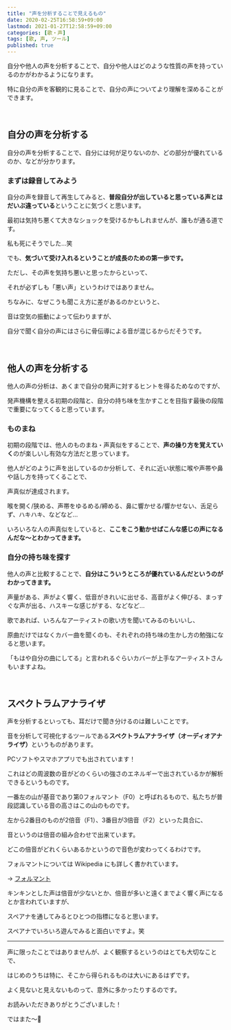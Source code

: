 ```yaml
---
title: "声を分析することで見えるもの"
date: 2020-02-25T16:58:59+09:00
lastmod: 2021-01-27T12:58:59+09:00
categories: [歌・声]
tags: [歌, 声, ツール]
published: true
---
```


自分や他人の声を分析することで、自分や他人はどのような性質の声を持っているのかがわかるようになります。

特に自分の声を客観的に見ることで、自分の声についてより理解を深めることができます。
<!--more-->

<br/>

## 自分の声を分析する

自分の声を分析することで、自分には何が足りないのか、どの部分が優れているのか、などが分かります。 

### まずは録音してみよう

自分の声を録音して再生してみると、**普段自分が出していると思っている声とはだいぶ違っている**ということに気づくと思います。 

最初は気持ち悪くて大きなショックを受けるかもしれませんが、誰もが通る道です。

私も死にそうでした…笑

でも、**気づいて受け入れるということが成長のための第一歩です。**

ただし、その声を気持ち悪いと思ったからといって、

それが必ずしも「悪い声」というわけではありません。

ちなみに、なぜこうも聞こえ方に差があるのかというと、

音は空気の振動によって伝わりますが、

自分で聞く自分の声にはさらに骨伝導による音が混じるからだそうです。

<relpos link="koe-chisai-genin" />

<br/>

## 他人の声を分析する

他人の声の分析は、あくまで自分の発声に対するヒントを得るためなのですが、

発声機構を整える初期の段階と、自分の持ち味を生かすことを目指す最後の段階で重要になってくると思っています。

### ものまね

初期の段階では、他人のものまね・声真似をすることで、**声の操り方を覚えていく**のが楽しいし有効な方法だと思っています。

他人がどのように声を出しているのか分析して、それに近い状態に喉や声帯や鼻や話し方を持ってくることで、

声真似が達成されます。

喉を開く/狭める、声帯をゆるめる/締める、鼻に響かせる/響かせない、舌足らず、ハキハキ、などなど…

いろいろな人の声真似をしていると、**ここをこう動かせばこんな感じの声になるんだな～とわかってきます。**

### 自分の持ち味を探す

他人の声と比較することで、**自分はこういうところが優れているんだというのがわかってきます。**

声量がある、声がよく響く、低音がきれいに出せる、高音がよく伸びる、まっすぐな声が出る、ハスキーな感じがする、などなど…

歌であれば、いろんなアーティストの歌い方を聞いてみるのもいいし、

原曲だけではなくカバー曲を聞くのも、それぞれの持ち味の生かし方の勉強になると思います。

「もはや自分の曲にしてる」と言われるぐらいカバーが上手なアーティストさんもいますよね。

<relpos link="hikui-koe-merideme" />

<br/>

## スペクトラムアナライザ

声を分析するといっても、耳だけで聞き分けるのは難しいことです。

音を分析して可視化するツールである<strong>スペクトラムアナライザ（オーディオアナライザ）</strong>というものがあります。

PCソフトやスマホアプリでも出されています！

これはどの周波数の音がどのくらいの強さのエネルギーで出されているかが解析できるというものです。

<postimage src="spectrum_analyzer" ext="png" alt="スペクトラムアナライザ画面" />

一番左の山が基音であり第0フォルマント（F0）と呼ばれるもので、私たちが普段認識している音の高さはこの山のものです。

左から2番目のものが2倍音（F1）、3番目が3倍音（F2）といった具合に、

音というのは倍音の組み合わせで出来ています。

どこの倍音がどれくらいあるかというので音色が変わってくるわけです。

フォルマントについては Wikipedia にも詳しく書かれています。

→ [フォルマント](https://ja.wikipedia.org/wiki/%E3%83%95%E3%82%A9%E3%83%AB%E3%83%9E%E3%83%B3%E3%83%88)

キンキンとした声は倍音が少ないとか、倍音が多いと遠くまでよく響く声になるとか言われていますが、

スペアナを通してみるとひとつの指標になると思います。

スペアナでいろいろ遊んでみると面白いですよ。笑

<relpos link="formant-toha" />

---

声に限ったことではありませんが、よく観察するというのはとても大切なことで、

はじめのうちは特に、そこから得られるものは大いにあるはずです。

よく見ないと見えないものって、意外に多かったりするのです。

お読みいただきありがとうございました！

ではまた～👋
